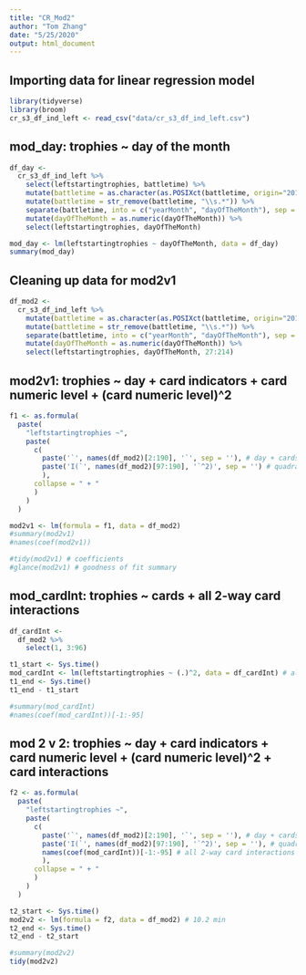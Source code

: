```yaml
---
title: "CR_Mod2"
author: "Tom Zhang"
date: "5/25/2020"
output: html_document
---
```


## Importing data for linear regression model
```r
library(tidyverse)
library(broom)
cr_s3_df_ind_left <- read_csv("data/cr_s3_df_ind_left.csv")
```


## mod_day: trophies ~ day of the month
```r
df_day <-
  cr_s3_df_ind_left %>%
    select(leftstartingtrophies, battletime) %>%
    mutate(battletime = as.character(as.POSIXct(battletime, origin="2019-09-02", tz="GMT"))) %>%
    mutate(battletime = str_remove(battletime, "\\s.*")) %>%
    separate(battletime, into = c("yearMonth", "dayOfTheMonth"), sep = -2) %>%
    mutate(dayOfTheMonth = as.numeric(dayOfTheMonth)) %>%
    select(leftstartingtrophies, dayOfTheMonth)

mod_day <- lm(leftstartingtrophies ~ dayOfTheMonth, data = df_day)
summary(mod_day)
```


## Cleaning up data for mod2v1
```r
df_mod2 <-
  cr_s3_df_ind_left %>%
    mutate(battletime = as.character(as.POSIXct(battletime, origin="2019-09-02", tz="GMT"))) %>%
    mutate(battletime = str_remove(battletime, "\\s.*")) %>%
    separate(battletime, into = c("yearMonth", "dayOfTheMonth"), sep = -2) %>%
    mutate(dayOfTheMonth = as.numeric(dayOfTheMonth)) %>%
    select(leftstartingtrophies, dayOfTheMonth, 27:214)
```


## mod2v1: trophies ~ day + card indicators + card numeric level + (card numeric level)^2
```r
f1 <- as.formula(
  paste(
    "leftstartingtrophies ~",
    paste(
      c(
        paste('`', names(df_mod2)[2:190], '`', sep = ''), # day + cards + levels
        paste('I(`', names(df_mod2)[97:190], '`^2)', sep = '') # quadratic levels
        ),
      collapse = " + "
      )
    )
  )

mod2v1 <- lm(formula = f1, data = df_mod2)
#summary(mod2v1)
#names(coef(mod2v1))

#tidy(mod2v1) # coefficients
#glance(mod2v1) # goodness of fit summary
```


## mod_cardInt: trophies ~ cards + all 2-way card interactions
```r
df_cardInt <-
  df_mod2 %>%
    select(1, 3:96)

t1_start <- Sys.time()
mod_cardInt <- lm(leftstartingtrophies ~ (.)^2, data = df_cardInt) # all 2-way interactions (8.7 min)
t1_end <- Sys.time()
t1_end - t1_start

#summary(mod_cardInt)
#names(coef(mod_cardInt))[-1:-95]
```


## mod 2 v 2: trophies ~ day + card indicators + card numeric level + (card numeric level)^2 + card interactions
```r
f2 <- as.formula(
  paste(
    "leftstartingtrophies ~",
    paste(
      c(
        paste('`', names(df_mod2)[2:190], '`', sep = ''), # day + cards + levels
        paste('I(`', names(df_mod2)[97:190], '`^2)', sep = ''), # quadratic levels
        names(coef(mod_cardInt))[-1:-95] # all 2-way card interactions
        ),
      collapse = " + "
      )
    )
  )

t2_start <- Sys.time()
mod2v2 <- lm(formula = f2, data = df_mod2) # 10.2 min
t2_end <- Sys.time()
t2_end - t2_start

#summary(mod2v2)
tidy(mod2v2)
```















